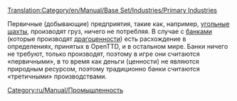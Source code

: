 [[Translation:Category/en/Manual/Base Set/Industries/Primary Industries]]

Первичные (добывающие) предприятия, такие как, например, [[ru/Manual/Base Set/Industries/Угольная шахта|угольные шахты]], производят груз, ничего не потребляя. В случае с [[ru/Manual/Base Set/Industries/Банк|банками]] (которые производят [[ru/Manual/Base Set/Cargos/Ценности|драгоценности]]) есть расхождение в определениях, принятых в OpenTTD, и в остальном мире. Банки ничего не требуют, только производят, поэтому в игре они считаются «первичными», в то время как деньги (ценности) не являются природным ресурсом, поэтому традиционно банки считаются «третичными» производствами.

[[Category:ru/Manual/Промышленность]]